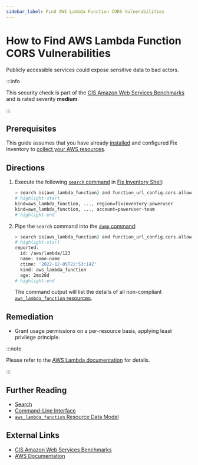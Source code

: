 ```yaml
---
sidebar_label: Find AWS Lambda Function CORS Vulnerabilities
---
```


# How to Find AWS Lambda Function CORS Vulnerabilities

Publicly accessible services could expose sensitive data to bad actors.

:::info

This security check is part of the [CIS Amazon Web Services Benchmarks](https://cisecurity.org/benchmark/amazon_web_services) and is rated severity **medium**.

:::

## Prerequisites

This guide assumes that you have already [installed](../../../getting-started/install/index.mdx) and configured Fix Inventory to [collect your AWS resources](../../../how-to-guides/data-sources/collect-aws-resource-data.mdx).

## Directions

1. Execute the following [`search` command](../../../reference/cli/search.mdx) in [Fix Inventory Shell](../../../reference/components/shell.mdx):

   ```bash
   > search is(aws_lambda_function) and function_url_config.cors.allow_origins ~ "*"
   # highlight-start
   ​kind=aws_lambda_function, ..., region=fixinventory-poweruser
   ​kind=aws_lambda_function, ..., account=poweruser-team
   # highlight-end
   ```

2. Pipe the `search` command into the [`dump` command](../../../reference/cli/dump.mdx):

   ```bash
   > search is(aws_lambda_function) and function_url_config.cors.allow_origins ~ "*" | dump
   # highlight-start
   ​reported:
   ​  id: /aws/lambda/123
   ​  name: some-name
   ​  ctime: '2022-12-05T22:53:14Z'
   ​  kind: aws_lambda_function
   ​  age: 2mo28d
   # highlight-end
   ```

   The command output will list the details of all non-compliant [`aws_lambda_function` resources](../../../reference/unified-data-model/aws/lambda/aws_lambda_function.mdx).

## Remediation

- Grant usage permissions on a per-resource basis, applying least privilege principle.

:::note

Please refer to the [AWS Lambda documentation](https://docs.aws.amazon.com/secretsmanager/latest/userguide/lambda-functions.html) for details.

:::

## Further Reading

- [Search](../../../reference/search/index.mdx)
- [Command-Line Interface](../../../reference/cli/index.mdx)
- [`aws_lambda_function` Resource Data Model](../../../reference/unified-data-model/aws/lambda/aws_lambda_function.mdx)

## External Links

- [CIS Amazon Web Services Benchmarks](https://cisecurity.org/benchmark/amazon_web_services)
- [AWS Documentation](https://docs.aws.amazon.com/secretsmanager/latest/userguide/lambda-functions.html)
